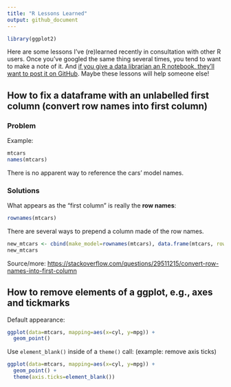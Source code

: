 ```yaml
---
title: "R Lessons Learned"
output: github_document
---
```


```r
library(ggplot2)
```

Here are some lessons I've (re)learned recently in consultation with other R users. Once you've googled the same thing several times, you tend to want to make a note of it. And [if you give a data librarian an R notebook, they'll want to post it on GitHub](https://en.wikipedia.org/wiki/If_You_Give_a_Mouse_a_Cookie). Maybe these lessons will help someone else!

## How to fix a dataframe with an unlabelled first column (convert row names into first column)

### Problem

Example:

```r
mtcars
names(mtcars)
```

There is no apparent way to reference the cars' model names.

### Solutions

What appears as the "first column" is really the **row names**:

```r
rownames(mtcars)
```

There are several ways to prepend a column made of the row names.

```r
new_mtcars <- cbind(make_model=rownames(mtcars), data.frame(mtcars, row.names=NULL))
new_mtcars
```

Source/more: [https://stackoverflow.com/questions/29511215/convert-row-names-into-first-column](https://stackoverflow.com/questions/29511215/convert-row-names-into-first-column)

## How to remove elements of a ggplot, e.g., axes and tickmarks

Default appearance:

```r
ggplot(data=mtcars, mapping=aes(x=cyl, y=mpg)) +
  geom_point()
```

Use `element_blank()` inside of a `theme()` call: (example: remove axis ticks)

```r
ggplot(data=mtcars, mapping=aes(x=cyl, y=mpg)) +
  geom_point() +
  theme(axis.ticks=element_blank())
```

